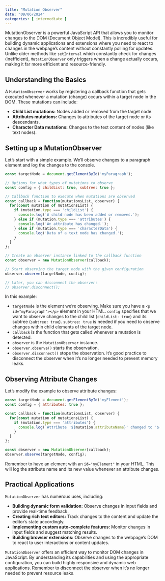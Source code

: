 ```yaml
---
title: "Mutation Observer"
date: "09/06/2024"
categories: [ intermediate ]
---
```


MutationObserver is a powerful JavaScript API that allows you to monitor changes to the DOM (Document Object Model).  This is incredibly useful for building dynamic applications and extensions where you need to react to changes in the webpage's content without constantly polling for updates.  Unlike older methods like `setInterval` which constantly check for changes (inefficient), `MutationObserver` only triggers when a change actually occurs, making it far more efficient and resource-friendly.

## Understanding the Basics

A `MutationObserver` works by registering a callback function that gets executed whenever a mutation (change) occurs within a target node in the DOM.  These mutations can include:

* **Child List mutations:** Nodes added or removed from the target node.
* **Attributes mutations:** Changes to attributes of the target node or its descendants.
* **Character Data mutations:** Changes to the text content of nodes (like text nodes).

## Setting up a MutationObserver

Let's start with a simple example. We'll observe changes to a paragraph element and log the changes to the console.

```javascript
const targetNode = document.getElementById('myParagraph');

// Options for what types of mutations to observe
const config = { childList: true, subtree: true };

// Callback function to execute when mutations are observed
const callback = function(mutationsList, observer) {
  for(const mutation of mutationsList) {
    if (mutation.type === 'childList') {
      console.log('A child node has been added or removed.');
    } else if (mutation.type === 'attributes') {
      console.log('An attribute has changed.');
    } else if (mutation.type === 'characterData') {
      console.log('Data of a text node has changed.');
    }
  }
};

// Create an observer instance linked to the callback function
const observer = new MutationObserver(callback);

// Start observing the target node with the given configuration
observer.observe(targetNode, config);

// Later, you can disconnect the observer:
// observer.disconnect();
```

In this example:

* `targetNode` is the element we're observing.  Make sure you have a `<p id="myParagraph"></p>` element in your HTML.
`config` specifies that we want to observe changes to the child list (`childList: true`) and its subtree (`subtree: true`).  `subtree: true` is needed if you need to observe changes within child elements of the target node.
* `callback` is the function that gets called whenever a mutation is detected.
* `observer` is the `MutationObserver` instance.
* `observer.observe()` starts the observation.
* `observer.disconnect()` stops the observation.  It's good practice to disconnect the observer when it's no longer needed to prevent memory leaks.


## Observing Attribute Changes

Let's modify the example to observe attribute changes:

```javascript
const targetNode = document.getElementById('myElement');
const config = { attributes: true };

const callback = function(mutationsList, observer) {
  for(const mutation of mutationsList) {
    if (mutation.type === 'attributes') {
      console.log(`Attribute '${mutation.attributeName}' changed to '${mutation.target.getAttribute(mutation.attributeName)}'`);
    }
  }
};

const observer = new MutationObserver(callback);
observer.observe(targetNode, config);
```

Remember to have an element with an `id="myElement"` in your HTML.  This will log the attribute name and its new value whenever an attribute changes.


## Practical Applications

`MutationObserver` has numerous uses, including:

* **Building dynamic form validation:** Observe changes in input fields and provide real-time feedback.
* **Creating rich text editors:**  Track changes to the content and update the editor's state accordingly.
* **Implementing custom auto-complete features:** Monitor changes in input fields and suggest matching results.
* **Building browser extensions:** Observe changes to the webpage's DOM to react to user interactions or content updates.

`MutationObserver` offers an efficient way to monitor DOM changes in JavaScript.  By understanding its capabilities and using the appropriate configuration, you can build highly responsive and dynamic web applications.  Remember to disconnect the observer when it's no longer needed to prevent resource leaks.

